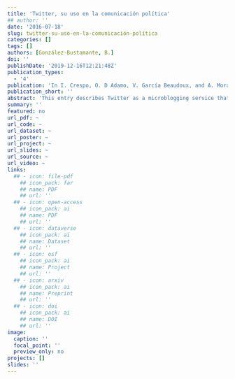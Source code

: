 ```yaml
---
title: 'Twitter, su uso en la comunicación política'
## author: ''
date: '2016-07-18'
slug: twitter-su-uso-en-la-comunicación-política
categories: []
tags: []
authors: [González-Bustamante, B.]
doi: ''
publishDate: '2019-12-16T12:21:48Z'
publication_types:
  - '4'
publication: 'In I. Crespo, O. D Adamo, V. García Beaudoux, and A. Mora (eds.), *Diccionario Enciclopédico de Comunicación Política*. 2nd Edition. Madrid: CEPC'
publication_short: ''
abstract: 'This entry describes Twitter as a microblogging service that allows their users a status update of 140 characters. This updated is known as a tweet. This platform enables us to share information with known people but also with other social circles because it is possible to follow contents generates for others.'
summary: ''
featured: no
url_pdf: ~
url_code: ~
url_dataset: ~
url_poster: ~
url_project: ~
url_slides: ~
url_source: ~
url_video: ~
links:
  ## - icon: file-pdf
    ## icon_pack: far
    ## name: PDF
    ## url: ''
  ## - icon: open-access 
    ## icon_pack: ai
    ## name: PDF
    ## url: ''
  ## - icon: dataverse
    ## icon_pack: ai
    ## name: Dataset
    ## url: ''
  ## - icon: osf
    ## icon_pack: ai
    ## name: Project
    ## url: ''
  ## - icon: arxiv
    ## icon_pack: ai
    ## name: Preprint
    ## url: ''
  ## - icon: doi
    ## icon_pack: ai
    ## name: DOI
    ## url: ''
image:
  caption: ''
  focal_point: ''
  preview_only: no
projects: []
slides: ''
---
```

